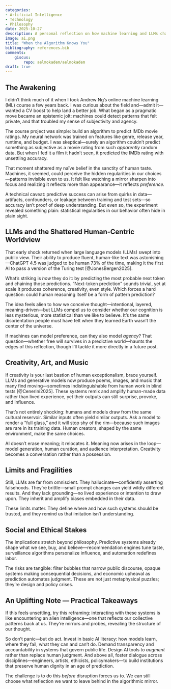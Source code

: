 ```yaml
---
categories:
- Artificial Intelligence
- Technology
- Philosophy
date: 2025-10-27
description: A personal reflection on how machine learning and LLMs challenge human uniqueness, creativity—and what we can do about it.
image: ai.png
title: "When the Algorithm Knows You"
bibliography: references.bib
comments:
    giscus:
        repo: aelmokadem/aelmokadem
draft: true
---
```


## The Awakening

I didn’t think much of it when I took Andrew Ng’s online machine learning (ML) course a few years back. I was curious about the field and---admit it---wanted a CV boost to help land a better job. What began as a pragmatic move became an epistemic jolt: machines could detect patterns that felt private, and that troubled my sense of subjectivity and agency.

The course project was simple: build an algorithm to predict IMDb movie ratings. My neural network was trained on features like genre, release year, runtime, and budget. I was skeptical---surely an algorithm couldn’t predict something as subjective as a movie rating from such *apparently* random data. But when I fed it a film it hadn’t seen, it predicted the IMDb rating with unsettling accuracy. 

That moment shattered my naïve belief in the sanctity of human taste. Machines, it seemed, could perceive the hidden regularities in our choices---patterns invisible even to us. It felt like watching a mirror sharpen into focus and realizing it reflects more than appearance---it reflects *preference.*

A technical caveat: predictive success can arise from quirks in data---artifacts, confounders, or leakage between training and test sets---so accuracy isn’t proof of deep understanding. But even so, the experiment revealed something plain: statistical regularities in our behavior often hide in plain sight.

## LLMs and the Shattered Human-Centric Worldview

That early shock returned when large language models (LLMs) swept into public view. Their ability to produce fluent, human-like text was astonishing---ChatGPT 4.5 was judged to be human 73% of the time, making it the first AI to pass a version of the Turing test [@JonesBergen2025].

What’s striking is *how* they do it: by predicting the most probable next token and chaining those predictions. “Next-token prediction” sounds trivial, yet at scale it produces coherence, creativity, even style. Which forces a hard question: could human reasoning itself be a form of pattern prediction? 

The idea feels alien to how we conceive thought---intentional, layered, meaning-driven---but LLMs compel us to consider whether our cognition is less mysterious, more statistical than we like to believe. It’s the same disorientation people must have felt when they learned Earth wasn’t the center of the universe.

If machines can model preference, can they also model *agency*? That question---whether free will survives in a predictive world---haunts the edges of this reflection, though I’ll tackle it more directly in a future post.


## Creativity, Art, and Music

If creativity is your last bastion of human exceptionalism, brace yourself. LLMs and generative models now produce poems, images, and music that many find moving---sometimes indistinguishable from human work in blind tests [@Cenerini2025]. These systems remix and amplify human-made data rather than lived experience, yet their outputs can still surprise, provoke, and influence.

That’s not entirely shocking: humans and models draw from the same cultural reservoir. Similar inputs often yield similar outputs. Ask a model to render a “full glass,” and it will stop shy of the rim---because such images are rare in its training data. Human creators, shaped by the same environment, make the same choices.

AI doesn’t erase meaning; it relocates it. Meaning now arises in the loop---model generation, human curation, and audience interpretation. Creativity becomes a conversation rather than a possession.

## Limits and Fragilities

Still, LLMs are far from omniscient. They hallucinate---confidently asserting falsehoods. They’re brittle---small prompt changes can yield wildly different results. And they lack grounding---no lived experience or intention to draw upon. They inherit and amplify biases embedded in their data.

These limits matter. They define where and how such systems should be trusted, and they remind us that imitation isn’t understanding.

## Social and Ethical Stakes

The implications stretch beyond philosophy. Predictive systems already shape what we see, buy, and believe---recommendation engines tune taste, surveillance algorithms personalize influence, and automation redefines labor. 

The risks are tangible: filter bubbles that narrow public discourse, opaque systems making consequential decisions, and economic upheaval as prediction automates judgment. These are not just metaphysical puzzles; they’re design and policy crises.

## An Uplifting Note --- Practical Takeaways

If this feels unsettling, try this reframing: interacting with these systems is like encountering an alien intelligence---one that reflects our collective patterns back at us. They’re mirrors and probes, revealing the structure of our thought.

So don’t panic---but do act. Invest in basic AI literacy: how models learn, where they fail, what they can and can’t do. Demand transparency and accountability in systems that govern public life. Design AI tools to *augment* rather than replace human judgment. And above all, foster dialogue across disciplines---engineers, artists, ethicists, policymakers---to build institutions that preserve human dignity in an age of prediction.

The challenge is to do this *before* disruption forces us to. We can still choose what reflection we want to leave behind in the algorithmic mirror.

